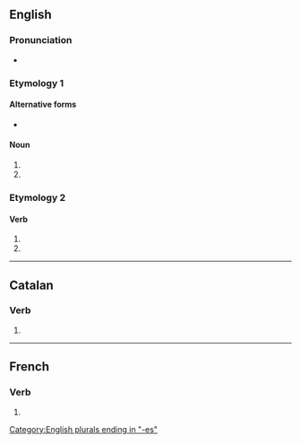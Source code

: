 {{also|annexés}}
==English==

===Pronunciation===
* {{IPA|en|/ˈænɛksɪz/}}

===Etymology 1===

====Alternative forms====
* {{l|en|anexes}} {{q|US}}

====Noun====
{{head|en|noun form}}

# {{plural of|en|annex}}
# {{plural of|en|annexe}}

===Etymology 2===

====Verb====
{{head|en|verb form}}

# {{en-third-person singular of|annex}}
# {{en-third-person singular of|annexe}}

[[Category:English plurals ending in "-es"]]

----

==Catalan==

===Verb===
{{head|ca|verb form}}

# {{ca-verb form of|p=2|n=sg|m=ind|t=pres|annexar}}

----

==French==

===Verb===
{{head|fr|verb form}}

# {{inflection of|fr|annexer||2|s|pres|ind//sub}}